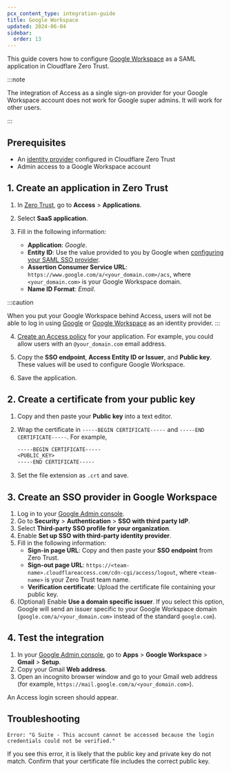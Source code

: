 ```yaml
---
pcx_content_type: integration-guide
title: Google Workspace
updated: 2024-06-04
sidebar:
  order: 13
---
```



This guide covers how to configure [Google Workspace](https://support.google.com/a/topic/7579248?ref_topic=7556686&sjid=14539485562330725560-NA) as a SAML application in Cloudflare Zero Trust.

:::note

The integration of Access as a single sign-on provider for your Google Workspace account does not work for Google super admins. It will work for other users.

:::

## Prerequisites

- An [identity provider](/cloudflare-one/identity/idp-integration/) configured in Cloudflare Zero Trust
- Admin access to a Google Workspace account

## 1. Create an application in Zero Trust

1. In [Zero Trust](https://one.dash.cloudflare.com/), go to **Access** > **Applications**.

2. Select **SaaS application**.

3. Fill in the following information:
   - **Application**: _Google_.
   - **Entity ID**: Use the value provided to you by Google when [configuring your SAML SSO provider](https://saml-doc.okta.com/SAML_Docs/How-to-Enable-SAML-2.0-in-Google-Apps.html).
   - **Assertion Consumer Service URL**: `https://www.google.com/a/<your_domain.com>/acs`, where `<your_domain.com>` is your Google Workspace domain.
   - **Name ID Format**: _Email_.

:::caution

When you put your Google Workspace behind Access, users will not be able to log in using [Google](/cloudflare-one/identity/idp-integration/google/) or [Google Workspace](/cloudflare-one/identity/idp-integration/gsuite/) as an identity provider.
:::

4. [Create an Access policy](/cloudflare-one/policies/access/) for your application. For example, you could allow users with an `@your_domain.com` email address.

5. Copy the **SSO endpoint**, **Access Entity ID or Issuer**, and **Public key**. These values will be used to configure Google Workspace.

6. Save the application.

## 2. Create a certificate from your public key

1. Copy and then paste your **Public key** into a text editor.

2. Wrap the certificate in `-----BEGIN CERTIFICATE-----` and `-----END CERTIFICATE-----`. For example,

   ```txt
   -----BEGIN CERTIFICATE-----
   <PUBLIC_KEY>
   -----END CERTIFICATE-----
   ```

3. Set the file extension as `.crt` and save.

## 3. Create an SSO provider in Google Workspace

1. Log in to your [Google Admin console](https://admin.google.com/).
2. Go to **Security** > **Authentication** > **SSO with third party IdP**.
3. Select **Third-party SSO profile for your organization**.
4. Enable **Set up SSO with third-party identity provider**.
5. Fill in the following information:
   - **Sign-in page URL**: Copy and then paste your **SSO endpoint** from Zero Trust.
   - **Sign-out page URL**: `https://<team-name>.cloudflareaccess.com/cdn-cgi/access/logout`, where `<team-name>` is your Zero Trust <GlossaryTooltip term="team name">team name</GlossaryTooltip>.
   - **Verification certificate**: Upload the certificate file containing your public key.
6. (Optional) Enable **Use a domain specific issuer**. If you select this option, Google will send an issuer specific to your Google Workspace domain (`google.com/a/<your_domain.com>` instead of the standard `google.com`).

## 4. Test the integration

1. In your [Google Admin console](https://admin.google.com/), go to **Apps** > **Google Workspace** > **Gmail** > **Setup**.
2. Copy your Gmail **Web address**.
3. Open an incognito browser window and go to your Gmail web address (for example, `https://mail.google.com/a/<your_domain.com>`).

An Access login screen should appear.

## Troubleshooting

`Error: "G Suite - This account cannot be accessed because the login credentials could not be verified."`

If you see this error, it is likely that the public key and private key do not match. Confirm that your certificate file includes the correct public key.
